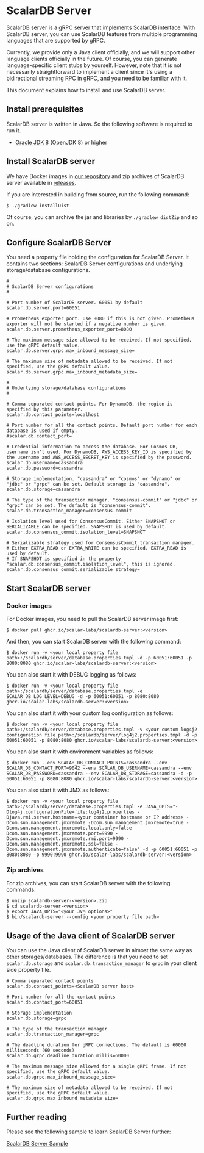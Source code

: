 # ScalarDB Server

ScalarDB server is a gRPC server that implements ScalarDB interface. 
With ScalarDB server, you can use ScalarDB features from multiple programming languages that are supported by gRPC.

Currently, we provide only a Java client officially, and we will support other language clients officially in the future.
Of course, you can generate language-specific client stubs by yourself.
However, note that it is not necessarily straightforward to implement a client since it's using a bidirectional streaming RPC in gRPC, and you need to be familiar with it.

This document explains how to install and use ScalarDB server.

## Install prerequisites

ScalarDB server is written in Java. So the following software is required to run it.

* [Oracle JDK 8](https://www.oracle.com/technetwork/java/javase/downloads/jdk8-downloads-2133151.html) (OpenJDK 8) or higher

## Install ScalarDB server

We have Docker images in [our repository](https://github.com/orgs/scalar-labs/packages/container/package/scalardb-server) and zip archives of ScalarDB server available in [releases](https://github.com/scalar-labs/scalardb/releases).

If you are interested in building from source, run the following command: 

```shell
$ ./gradlew installDist
```

Of course, you can archive the jar and libraries by `./gradlew distZip` and so on.

## Configure ScalarDB Server

You need a property file holding the configuration for ScalarDB Server. 
It contains two sections: ScalarDB Server configurations and underlying storage/database configurations.

```properties
#
# ScalarDB Server configurations
#

# Port number of ScalarDB server. 60051 by default
scalar.db.server.port=60051

# Prometheus exporter port. Use 8080 if this is not given. Prometheus exporter will not be started if a negative number is given.
scalar.db.server.prometheus_exporter_port=8080

# The maximum message size allowed to be received. If not specified, use the gRPC default value.
scalar.db.server.grpc.max_inbound_message_size=

# The maximum size of metadata allowed to be received. If not specified, use the gRPC default value.
scalar.db.server.grpc.max_inbound_metadata_size=

#
# Underlying storage/database configurations
#

# Comma separated contact points. For DynamoDB, the region is specified by this parameter.
scalar.db.contact_points=localhost

# Port number for all the contact points. Default port number for each database is used if empty.
#scalar.db.contact_port=

# Credential information to access the database. For Cosmos DB, username isn't used. For DynamoDB, AWS_ACCESS_KEY_ID is specified by the username and AWS_ACCESS_SECRET_KEY is specified by the password.
scalar.db.username=cassandra
scalar.db.password=cassandra

# Storage implementation. "cassandra" or "cosmos" or "dynamo" or "jdbc" or "grpc" can be set. Default storage is "cassandra".
scalar.db.storage=cassandra

# The type of the transaction manager. "consensus-commit" or "jdbc" or "grpc" can be set. The default is "consensus-commit".
scalar.db.transaction_manager=consensus-commit

# Isolation level used for ConsensusCommit. Either SNAPSHOT or SERIALIZABLE can be specified. SNAPSHOT is used by default.
scalar.db.consensus_commit.isolation_level=SNAPSHOT

# Serializable strategy used for ConsensusCommit transaction manager.
# Either EXTRA_READ or EXTRA_WRITE can be specified. EXTRA_READ is used by default.
# If SNAPSHOT is specified in the property "scalar.db.consensus_commit.isolation_level", this is ignored.
scalar.db.consensus_commit.serializable_strategy=
```

## Start ScalarDB server

### Docker images

For Docker images, you need to pull the ScalarDB server image first:
```shell
$ docker pull ghcr.io/scalar-labs/scalardb-server:<version>
```

And then, you can start ScalarDB server with the following command:
```shell
$ docker run -v <your local property file path>:/scalardb/server/database.properties.tmpl -d -p 60051:60051 -p 8080:8080 ghcr.io/scalar-labs/scalardb-server:<version>
```

You can also start it with DEBUG logging as follows:
```shell
$ docker run -v <your local property file path>:/scalardb/server/database.properties.tmpl -e SCALAR_DB_LOG_LEVEL=DEBUG -d -p 60051:60051 -p 8080:8080 ghcr.io/scalar-labs/scalardb-server:<version>
````

You can also start it with your custom log configuration as follows:
```shell
$ docker run -v <your local property file path>:/scalardb/server/database.properties.tmpl -v <your custom log4j2 configuration file path>:/scalardb/server/log4j2.properties.tmpl -d -p 60051:60051 -p 8080:8080 ghcr.io/scalar-labs/scalardb-server:<version>
```

You can also start it with environment variables as follows:
```shell
$ docker run --env SCALAR_DB_CONTACT_POINTS=cassandra --env SCALAR_DB_CONTACT_PORT=9042 --env SCALAR_DB_USERNAME=cassandra --env SCALAR_DB_PASSWORD=cassandra --env SCALAR_DB_STORAGE=cassandra -d -p 60051:60051 -p 8080:8080 ghcr.io/scalar-labs/scalardb-server:<version>
```

You can also start it with JMX as follows:
```shell
$ docker run -v <your local property file path>:/scalardb/server/database.properties.tmpl -e JAVA_OPTS="-Dlog4j.configurationFile=file:log4j2.properties -Djava.rmi.server.hostname=<your container hostname or IP address> -Dcom.sun.management.jmxremote -Dcom.sun.management.jmxremote=true -Dcom.sun.management.jmxremote.local.only=false -Dcom.sun.management.jmxremote.port=9990 -Dcom.sun.management.jmxremote.rmi.port=9990 -Dcom.sun.management.jmxremote.ssl=false -Dcom.sun.management.jmxremote.authenticate=false" -d -p 60051:60051 -p 8080:8080 -p 9990:9990 ghcr.io/scalar-labs/scalardb-server:<version>
```

### Zip archives

For zip archives, you can start ScalarDB server with the following commands:

```shell
$ unzip scalardb-server-<version>.zip
$ cd scalardb-server-<version>
$ export JAVA_OPTS="<your JVM options>"
$ bin/scalardb-server --config <your property file path>
```

## Usage of the Java client of ScalarDB server

You can use the Java client of ScalarDB server in almost the same way as other storages/databases.
The difference is that you need to set `scalar.db.storage` and `scalar.db.transaction_manager` to `grpc` in your client side property file.

```properties
# Comma separated contact points
scalar.db.contact_points=<ScalarDB server host>

# Port number for all the contact points
scalar.db.contact_port=60051

# Storage implementation
scalar.db.storage=grpc

# The type of the transaction manager
scalar.db.transaction_manager=grpc

# The deadline duration for gRPC connections. The default is 60000 milliseconds (60 seconds)
scalar.db.grpc.deadline_duration_millis=60000

# The maximum message size allowed for a single gRPC frame. If not specified, use the gRPC default value.
scalar.db.grpc.max_inbound_message_size=

# The maximum size of metadata allowed to be received. If not specified, use the gRPC default value.
scalar.db.grpc.max_inbound_metadata_size=
```

## Further reading

Please see the following sample to learn ScalarDB Server further:

[ScalarDB Server Sample](scalardb-samples/scalardb-server-sample/README.mdx)
